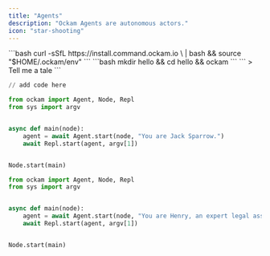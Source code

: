 ```yaml
---
title: "Agents"
description: "Ockam Agents are autonomous actors."
icon: "star-shooting"
---
```



<Steps>
  <Step title="Install">
    ```bash
    curl -sSfL https://install.command.ockam.io \
       | bash && source "$HOME/.ockam/env"
    ```
  </Step>
  <Step title="Deploy your first agent">
    ```bash
    mkdir hello && cd hello && ockam
    ```
  </Step>
  <Step title="Chat with your agent">
    ```
    > Tell me a tale
    ```
  </Step>
</Steps>


<CodeGroup>

```python filename
// add code here
```

</CodeGroup>

```python images/main/main.py
from ockam import Agent, Node, Repl
from sys import argv


async def main(node):
    agent = await Agent.start(node, "You are Jack Sparrow.")
    await Repl.start(agent, argv[1])


Node.start(main)
```

```python
from ockam import Agent, Node, Repl
from sys import argv


async def main(node):
    agent = await Agent.start(node, "You are Henry, an expert legal assistant")
    await Repl.start(agent, argv[1])


Node.start(main)
```